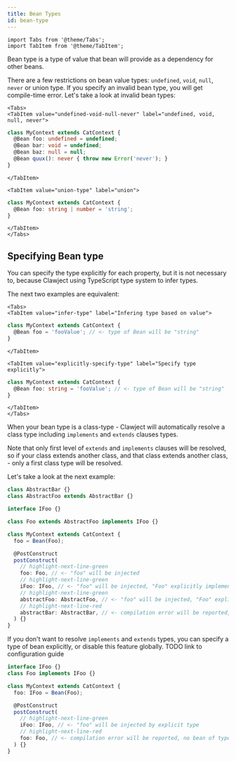 ```yaml
---
title: Bean Types
id: bean-type
---
```


```mdx-code-block
import Tabs from '@theme/Tabs';
import TabItem from '@theme/TabItem';
```
Bean type is a type of value that bean will provide as a dependency for other beans.

There are a few restrictions on bean value types: `undefined`, `void`, `null`, `never` or union type.
If you specify an invalid bean type, you will get compile-time error.
Let's take a look at invalid bean types:

```mdx-code-block
<Tabs>
<TabItem value="undefined-void-null-never" label="undefined, void, null, never">
```

```ts
class MyContext extends CatContext {
  @Bean foo: undefined = undefined;
  @Bean bar: void = undefined;
  @Bean baz: null = null;
  @Bean quux(): never { throw new Error('never'); }
}
```

```mdx-code-block
</TabItem>

<TabItem value="union-type" label="union">
```

```ts
class MyContext extends CatContext {
  @Bean foo: string | number = 'string';
}
```

```mdx-code-block
</TabItem>
</Tabs>
```

## Specifying Bean type
You can specify the type explicitly for each property,
but it is not necessary to, because Clawject using TypeScript type system to infer types.

The next two examples are equivalent:

```mdx-code-block
<Tabs>
<TabItem value="infer-type" label="Infering type based on value">
```

```ts
class MyContext extends CatContext {
  @Bean foo = 'fooValue'; // <- type of Bean will be "string"
}
```

```mdx-code-block
</TabItem>

<TabItem value="explicitly-specify-type" label="Specify type explicitly">
```

```ts
class MyContext extends CatContext {
  @Bean foo: string = 'fooValue'; // <- type of Bean will be "string"
}
```

```mdx-code-block
</TabItem>
</Tabs>
```

When your bean type is a class-type -
Clawject will automatically resolve a class type including `implements` and `extends` clauses types.

Note that only first level of `extends` and `implements` clauses will be resolved,
so if your class extends another class, and that class extends another class, -
only a first class type will be resolved.

Let's take a look at the next example:

```ts
class AbstractBar {}
class AbstractFoo extends AbstractBar {}

interface IFoo {}

class Foo extends AbstractFoo implements IFoo {}

class MyContext extends CatContext {
  foo = Bean(Foo);

  @PostConstruct
  postConstruct(
    // highlight-next-line-green
    foo: Foo, // <- "foo" will be injected
    // highlight-next-line-green
    iFoo: IFoo, // <- "foo" will be injected, "Foo" explicitly implements "IFoo"
    // highlight-next-line-green
    abstractFoo: AbstractFoo, // <- "foo" will be injected, "Foo" explicitly extends "AbstractFoo"
    // highlight-next-line-red
    abstractBar: AbstractBar, // <- compilation error will be reported, no bean of type "AbstractBar" were found
  ) {}
}
```

If you don't want to resolve `implements` and `extends` types,
you can specify a type of bean explicitly, or disable this feature globally.
TODO link to configuration guide

```ts
interface IFoo {}
class Foo implements IFoo {}

class MyContext extends CatContext {
  foo: IFoo = Bean(Foo);

  @PostConstruct
  postConstruct(
    // highlight-next-line-green
    iFoo: IFoo, // <- "foo" will be injected by explicit type
    // highlight-next-line-red
    foo: Foo, // <- compilation error will be reported, no bean of type "Foo" were found
  ) {}
}
```
